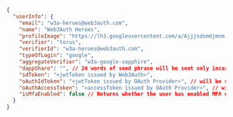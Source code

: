 ```json
{
  "userInfo": {
    "email": "w3a-heroes@web3auth.com",
    "name": "Web3Auth Heroes",
    "profileImage": "https://lh3.googleusercontent.com/a/Ajjjsdsmdjmnm...",
    "verifier": "torus",
    "verifierId": "w3a-heroes@web3auth.com",
    "typeOfLogin": "google",
    "aggregateVerifier": "w3a-google-sapphire",
    "dappShare": "", // 24 words of seed phrase will be sent only incase of custom verifiers
    "idToken": "<jwtToken issued by Web3Auth>",
    "oAuthIdToken": "<jwtToken issued by OAuth Provider>", // will be sent only incase of custom verifiers
    "oAuthAccessToken": "<accessToken issued by OAuth Provider>", // will be sent only incase of custom verifiers
    "isMfaEnabled": false // Returns whether the user has enabled MFA or not
  }
}
```
